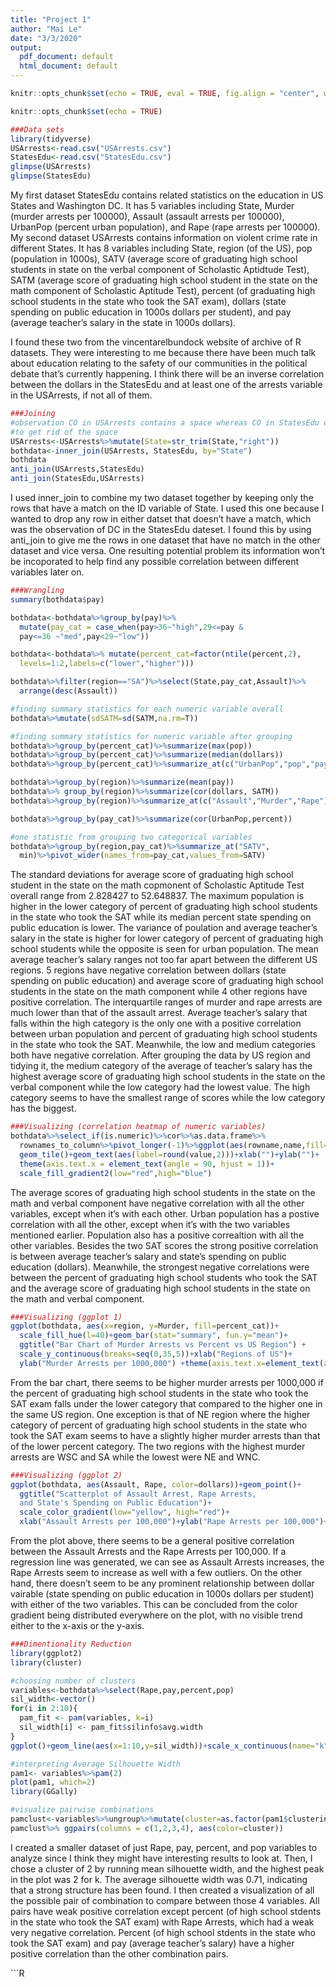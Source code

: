 ```yaml
---
title: "Project 1"
author: "Mai Le"
date: "3/3/2020"
output:
  pdf_document: default
  html_document: default
---
```


```r
knitr::opts_chunk$set(echo = TRUE, eval = TRUE, fig.align = "center", warning = F, message = F, R.options=list(max.print=100))
```

```r
knitr::opts_chunk$set(echo = TRUE)
```

```r
###Data sets
library(tidyverse)
USArrests<-read.csv("USArrests.csv")
StatesEdu<-read.csv("StatesEdu.csv")
glimpse(USArrests)
glimpse(StatesEdu)
```
My first dataset StatesEdu contains related statistics on the education in US States and Washington DC. It has 5 variables including State, Murder (murder arrests per 100000), Assault (assault arrests per 100000), UrbanPop (percent urban population), and Rape (rape arrests per 100000). My second dataset USArrests contains information on violent crime rate in different States. It has 8 variables including State, region (of the US), pop (population in 1000s), SATV (average score of graduating high school students in state on the verbal component of Scholastic Aptidtude Test), SATM (average score of graduating high school student in the state on the math component of Scholastic Aptitude Test), percent (of graduating high school students in the state who took the SAT exam), dollars (state spending on public education in 1000s dollars per student), and pay (average teacher's salary in the state in 1000s dollars). 

I found these two from the vincentarelbundock website of archive of R datasets. They were interesting to me because there have been much talk about education relating to the safety of our communities in the political debate that's currently happening. I think there will be an inverse correlation between the dollars in the StatesEdu and at least one of the arrests variable in the USArrests, if not all of them.

```R
###Joining
#observation CO in USArrests contains a space whereas CO in StatesEdu doesn't
#to get rid of the space
USArrests<-USArrests%>%mutate(State=str_trim(State,"right")) 
bothdata<-inner_join(USArrests, StatesEdu, by="State")
bothdata
anti_join(USArrests,StatesEdu)
anti_join(StatesEdu,USArrests)
```
I used inner_join to combine my two dataset together by keeping only the rows that have a match on the ID variable of State. I used this one because I wanted to drop any row in either datset that doesn't have a match, which was the observation of DC in the StatesEdu dateset. I found this by using anti_join to give me the rows in one dataset that have no match in the other dataset and vice versa. One resulting potential problem its information won't be incoporated to help find any possible correlation between different variables later on.   

```r
###Wrangling
summary(bothdata$pay)

bothdata<-bothdata%>%group_by(pay)%>%
  mutate(pay_cat = case_when(pay>36~"high",29<=pay &
  pay<=36 ~"med",pay<29~"low"))

bothdata<-bothdata%>% mutate(percent_cat=factor(ntile(percent,2),
  levels=1:2,labels=c("lower","higher")))

bothdata%>%filter(region=="SA")%>%select(State,pay_cat,Assault)%>%
  arrange(desc(Assault))
```

```r
#finding summary statistics for each numeric variable overall
bothdata%>%mutate(sdSATM=sd(SATM,na.rm=T))

#finding summary statistics for numeric variable after grouping
bothdata%>%group_by(percent_cat)%>%summarize(max(pop))
bothdata%>%group_by(percent_cat)%>%summarize(median(dollars))
bothdata%>%group_by(percent_cat)%>%summarize_at(c("UrbanPop","pop","pay"), var)

bothdata%>%group_by(region)%>%summarize(mean(pay))
bothdata%>% group_by(region)%>%summarize(cor(dollars, SATM))
bothdata%>%group_by(region)%>%summarize_at(c("Assault","Murder","Rape"), IQR)

bothdata%>%group_by(pay_cat)%>%summarize(cor(UrbanPop,percent))

#one statistic from grouping two categorical variables 
bothdata%>%group_by(region,pay_cat)%>%summarize_at("SATV",
  min)%>%pivot_wider(names_from=pay_cat,values_from=SATV)
```
The standard deviations for average score of graduating high school student in the state on the math copmonent of Scholastic Aptitude Test overall range from 2.828427 to 52.648837. The maximum population is higher in the lower category of percent of graduating high school students in the state who took the SAT while its median percent state spending on public education is lower. The variance of poulation and average teacher's salary in the state is higher for lower category of percent of graduating high school students while the opposite is seen for urban population. The mean average teacher's salary ranges not too far apart between the different US regions. 5 regions have negative correlation between dollars (state spending on public education) and average score of graduating high school students in the state on the math component while 4 other regions have positive correlation. The interquartile ranges of murder and rape arrests are much lower than that of the assault arrest. Average teacher's salary that falls within the high category is the  only one with a positive correlation between urban population and percent of graduating high school students in the state who took the SAT. Meanwhile, the low and medium categories both have negative correlation. After grouping  the data by US region and tidying it, the medium category of the average of teacher's salary has the highest average score of graduating high school students in the state on the verbal component while the low category had the lowest value. The high category seems to have the smallest range of scores while the low category has the biggest.

```r
###Visualizing (correlation heatmap of numeric variables)
bothdata%>%select_if(is.numeric)%>%cor%>%as.data.frame%>%
  rownames_to_column%>%pivot_longer(-1)%>%ggplot(aes(rowname,name,fill=value))+
  geom_tile()+geom_text(aes(label=round(value,2)))+xlab("")+ylab("")+
  theme(axis.text.x = element_text(angle = 90, hjust = 1))+
  scale_fill_gradient2(low="red",high="blue")
```
The average scores of graduating high school students in the state on the math and verbal component have negative correlation with all the other variables, except when it's with each other. Urban population has a postive correlation with all the other, except when it's with the two variables mentioned earlier. Population also has a positive correaltion with all the other variables. Besides the two SAT scores the strong positive correlation is between average teacher's salary and state's spending on public education (dollars). Meanwhile, the strongest negative correlations were between the percent of graduating high school students who took the SAT and the average score of graduating high school students in the state on the math and verbal component.

```r
###Visualizing (ggplot 1)
ggplot(bothdata, aes(x=region, y=Murder, fill=percent_cat))+
  scale_fill_hue(l=40)+geom_bar(stat="summary", fun.y="mean")+
  ggtitle("Bar Chart of Murder Arrests vs Percent vs US Region") +
  scale_y_continuous(breaks=seq(0,35,5))+xlab("Regions of US")+ 
  ylab("Murder Arrests per 1000,000") +theme(axis.text.x=element_text(angle=90,hjust=1))
```
From the bar chart, there seems to be higher murder arrests per 1000,000 if the percent of graduating high school students in the state who took the SAT exam falls under the lower category that compared to the higher one in the same US region. One exception is that of NE region where the higher category of percent of graduating high school students in the state who took the SAT exam seems to have a slightly higher murder arrests than that of the lower percent category. The two regions with the highest murder arrests are WSC and SA while the lowest were NE and WNC.

```r
###Visualizing (ggplot 2)
ggplot(bothdata, aes(Assault, Rape, color=dollars))+geom_point()+
  ggtitle("Scatterplot of Assault Arrest, Rape Arrests, 
  and State's Spending on Public Education")+
  scale_color_gradient(low="yellow", high="red")+
  xlab("Assault Arrests per 100,000")+ylab("Rape Arrests per 100,000")+theme_dark()
```
From the plot above, there seems to be a general positive correlation between the Assault Arrests and the Rape Arrests per 100,000. If a regression line was generated, we can see as Assault Arrests increases, the Rape Arrests seem to increase as well with a few outliers. On the other hand, there doesn't seem to be any prominent relationship between dollar vairable (state spending on public education in 1000s dollars per student) with either of the two variables. This can be concluded from the color gradient being distributed everywhere on the plot, with no visible trend either to the x-axis or the y-axis. 

```r
###Dimentionality Reduction
library(ggplot2)
library(cluster)

#choosing number of clusters
variables<-bothdata%>%select(Rape,pay,percent,pop)
sil_width<-vector()
for(i in 2:10){
  pam_fit <- pam(variables, k=i)
  sil_width[i] <- pam_fit$silinfo$avg.width
}
ggplot()+geom_line(aes(x=1:10,y=sil_width))+scale_x_continuous(name="k",breaks=1:10)

#interpreting Average Silhouette Width
pam1<- variables%>%pam(2)
plot(pam1, which=2) 
library(GGally)

#visualize pairwise combinations
pamclust<-variables%>%ungroup%>%mutate(cluster=as.factor(pam1$clustering))
pamclust%>% ggpairs(columns = c(1,2,3,4), aes(color=cluster))
```
I created a smaller dataset of just Rape, pay, percent, and pop variables to analyze since I think they might have interesting results to look at. Then, I chose a cluster of 2 by running mean silhouette width, and the highest peak in the plot was 2 for k. The average silhouette width was 0.71, indicating that a strong structure has been found. I then created a visualization of all the possible pair of combination to compare between those 4 variables. All pairs have weak positive correlation except percent (of high school stdents in the state who took the SAT exam) with Rape Arrests, which had a weak very negative correlation. Percent (of high school stdents in the state who took the SAT exam) and pay (average teacher's salary) have a higher positive correlation than the other combination pairs. 


```R